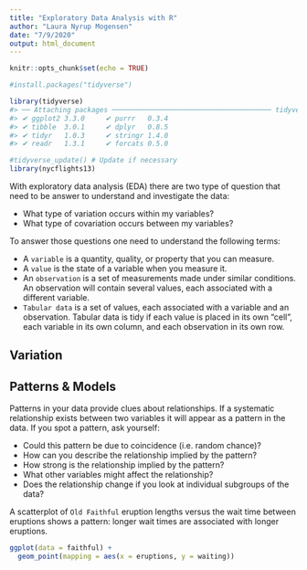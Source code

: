 ```yaml
---
title: "Exploratory Data Analysis with R"
author: "Laura Nyrup Mogensen"
date: "7/9/2020"
output: html_document
---
```


```r
knitr::opts_chunk$set(echo = TRUE)
```
```r
#install.packages("tidyverse") 

library(tidyverse)
#> ── Attaching packages ─────────────────────────────────────── tidyverse 1.3.0 ──
#> ✔ ggplot2 3.3.0     ✔ purrr   0.3.4
#> ✔ tibble  3.0.1     ✔ dplyr   0.8.5
#> ✔ tidyr   1.0.3     ✔ stringr 1.4.0
#> ✔ readr   1.3.1     ✔ forcats 0.5.0

#tidyverse_update() # Update if necessary
library(nycflights13)
```
With exploratory data analysis (EDA) there are two type of question that need to be answer to understand and investigate the data:

* What type of variation occurs within my variables?
* What type of covariation occurs between my variables?

To answer those questions one need to understand the following terms:

* A `variable` is a quantity, quality, or property that you can measure.
* A `value` is the state of a variable when you measure it. 
* An `observation` is a set of measurements made under similar conditions. An observation will contain several values, each associated with a different variable. 
* `Tabular data` is a set of values, each associated with a variable and an observation. Tabular data is tidy if each value is placed in its own “cell”, each variable in its own column, and each observation in its own row.

## Variation


## Patterns & Models
Patterns in your data provide clues about relationships. If a systematic relationship exists between two variables it will appear as a pattern in the data. If you spot a pattern, ask yourself:

* Could this pattern be due to coincidence (i.e. random chance)?
* How can you describe the relationship implied by the pattern?
* How strong is the relationship implied by the pattern?
* What other variables might affect the relationship?
* Does the relationship change if you look at individual subgroups of the data?

A scatterplot of `Old Faithful` eruption lengths versus the wait time between eruptions shows a pattern: longer wait times are associated with longer eruptions.
```r
ggplot(data = faithful) + 
  geom_point(mapping = aes(x = eruptions, y = waiting))
```






